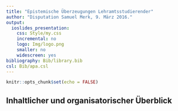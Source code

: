 ```yaml
---
title: "Epistemische Überzeugungen Lehramtsstudierender"
author: "Disputation Samuel Merk, 9. März 2016."
output: 
  ioslides_presentation:
    css: Style/my.css
    incremental: no
    logo: Img/logo.png
    smaller: no
    widescreen: yes
bibliography: Bib/library.bib
csl: Bib/apa.csl
---
```


```r
knitr::opts_chunk$set(echo = FALSE)
```

## Inhaltlicher und organisatorischer Überblick



